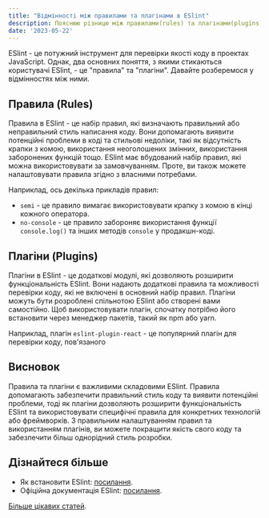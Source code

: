 ---
title: "Відмінності між правилами та плагінами в ESlint"
description: Пояснюю різницю між правилами(rules) та плагінами(plugins) у ESLint.
date: '2023-05-22'
---

ESlint - це потужний інструмент для перевірки якості коду в проектах JavaScript. Однак, два основних поняття, з якими стикаються користувачі ESlint, - це "правила" та "плагіни". Давайте розберемося у відмінностях між ними.

## Правила (Rules)

Правила в ESlint - це набір правил, які визначають правильний або неправильний стиль написання коду. Вони допомагають виявити потенційні проблеми в коді та стильові недоліки, такі як відсутність крапки з комою, використання неоголошених змінних, використання заборонених функцій тощо. ESlint має вбудований набір правил, які можна використовувати за замовчуванням. Проте, ви також можете налаштовувати правила згідно з власними потребами.

Наприклад, ось декілька прикладів правил:

- `semi` - це правило вимагає використовувати крапку з комою в кінці кожного оператора.
- `no-console` - це правило забороняє використання функції `console.log()` та інших методів `console` у продакшн-коді.

## Плагіни (Plugins)

Плагіни в ESlint - це додаткові модулі, які дозволяють розширити функціональність ESlint. Вони надають додаткові правила та можливості перевірки коду, які не включені в основний набір правил. Плагіни можуть бути розроблені спільнотою ESlint або створені вами самостійно. Щоб використовувати плагін, спочатку потрібно його встановити через менеджер пакетів, такий як npm або yarn.

Наприклад, плагін `eslint-plugin-react` - це популярний плагін для перевірки коду, пов'язаного

## Висновок

Правила та плагіни є важливими складовими ESlint. Правила допомагають забезпечити правильний стиль коду та виявити потенційні проблеми, тоді як плагіни дозволяють розширити функціональність ESlint та використовувати специфічні правила для конкретних технологій або фреймворків. З правильним налаштуванням правил та використанням плагінів, ви можете покращити якість свого коду та забезпечити більш однорідний стиль розробки.

## Дізнайтеся більше

- Як встановити ESlint: [посилання](eslint-setup).
- Oфіційна документація ESlint: [посилання](https://eslint.org/docs/latest/).

[Більше цікавих статей](/).